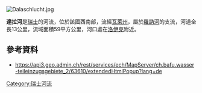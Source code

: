 [[Image:Dalaschlucht.jpg|right]]
{{Coord|46.31542|N|7.61690|E|display=title}}

'''達拉河'''是[[瑞士|瑞士]]的河流，位於該國西南部，流經[[瓦萊州|瓦萊州]]，屬於[[羅訥河|羅訥河]]的支流，河道全長13公里，流域面積59平方公里，河口處在[[洛伊克|洛伊克]]附近。

==參考資料==
* https://api3.geo.admin.ch/rest/services/ech/MapServer/ch.bafu.wasser-teileinzugsgebiete_2/63610/extendedHtmlPopup?lang=de

{{Switzerland-geo-stub}}
[[Category:瑞士河流|Category:瑞士河流]]